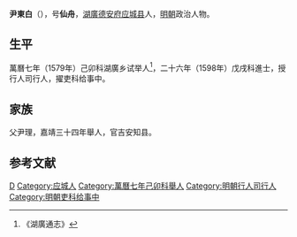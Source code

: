 '''尹東白'''（{{bd|？||？|catIdx=}}），号'''仙舟'''，[[湖廣|湖廣]][[德安府|德安府]][[应城县|应城县]]人，[[明朝|明朝]]政治人物。

== 生平 ==
萬曆七年（1579年）己卯科湖廣乡试举人<ref>《湖廣通志》</ref>，二十六年（1598年）戊戌科進士，授行人司行人，擢吏科给事中。

== 家族 ==
父尹理，嘉靖三十四年舉人，官吉安知县。

==参考文献==
{{reflist}}

{{萬曆二十六年戊戌科殿試金榜}}

{{Authority control}}

{{DEFAULTSORT:}}
[[Category:尹姓|D]]
[[Category:应城人|Category:应城人]]
[[Category:萬曆七年己卯科舉人|Category:萬曆七年己卯科舉人]]
[[Category:明朝行人司行人|Category:明朝行人司行人]]
[[Category:明朝吏科给事中|Category:明朝吏科给事中]]